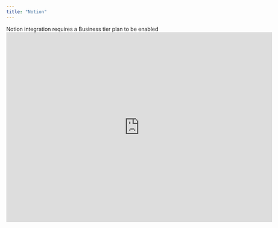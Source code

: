 ```yaml
---
title: "Notion"
---
```


<Info>
  Notion integration requires a Business tier plan to be enabled
</Info>





<iframe width="705" height="505" src="https://www.youtube.com/embed/ktKuUBMT4zo?si=_cElGjAoyalDSq7U" title="YouTube video player" frameborder="0" allow="accelerometer; autoplay; clipboard-write; encrypted-media; gyroscope; picture-in-picture; web-share" referrerpolicy="strict-origin-when-cross-origin" allowfullscreen />



### Step 1: Create a new Notion database

1. Create a new database

2. Create one column (any name / type will work)

3. Click ‘Share’ and copy URL

### Step 2: Paste in Kondo

* go to [app.trykondo.com/webhooks/new](http://app.trykondo.com/webhooks/new) or click on the ⚡ in the bottom right menu

* paste the URL

* Click “configure it here’ and grant access to the database

  ![](/CleanShot2025-03-03at19.20.20.png)

* Select your update preferences

  * general-update checked: will update the sheet **every time there is a change** in Kondo e.g. new messages sent, received, labels or notes updated etc.

  * general-update un-checked: will only update the sheet upon manual triggering of sync

### Step 3: Test and save

Scroll down and click ‘Test and Save’

### Step 4: Manually trigger a sync&#x20;

Once you have at least 1 destination set up, you can trigger a sync by selecting a few rows and clicking the ⚡ button or with Cmd + K > Sync

![](https://mintlify.s3-us-west-1.amazonaws.com/kondo/CleanShot2025-03-03at19.10.25.png)